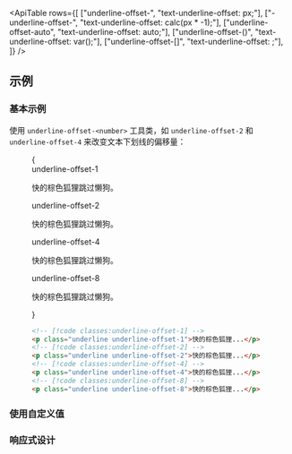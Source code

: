 

<ApiTable
  rows={[
    ["underline-offset-<number>", "text-underline-offset: <number>px;"],
    ["-underline-offset-<number>", "text-underline-offset: calc(<number>px * -1);"],
    ["underline-offset-auto", "text-underline-offset: auto;"],
    ["underline-offset-(<custom-property>)", "text-underline-offset: var(<custom-property>);"],
    ["underline-offset-[<value>]", "text-underline-offset: <value>;"],
  ]}
/>

## 示例

### 基本示例

使用 `underline-offset-<number>` 工具类，如 `underline-offset-2` 和 `underline-offset-4` 来改变文本下划线的偏移量：

<Figure>

<Example>
  {
    <div className="flex flex-col gap-8 text-gray-900 dark:text-gray-200">
      <div>
        <div className="mb-3 font-mono text-xs font-medium text-gray-500 dark:text-gray-400">underline-offset-1</div>
        <p className="text-lg font-medium underline underline-offset-1">快的棕色狐狸跳过懒狗。</p>
      </div>
      <div>
        <div className="mb-3 font-mono text-xs font-medium text-gray-500 dark:text-gray-400">underline-offset-2</div>
        <p className="text-lg font-medium underline underline-offset-2">快的棕色狐狸跳过懒狗。</p>
      </div>
      <div>
        <div className="mb-3 font-mono text-xs font-medium text-gray-500 dark:text-gray-400">underline-offset-4</div>
        <p className="text-lg font-medium underline underline-offset-4">快的棕色狐狸跳过懒狗。</p>
      </div>
      <div>
        <div className="mb-3 font-mono text-xs font-medium text-gray-500 dark:text-gray-400">underline-offset-8</div>
        <p className="text-lg font-medium underline underline-offset-8">快的棕色狐狸跳过懒狗。</p>
      </div>
    </div>
  }
</Example>

```html
<!-- [!code classes:underline-offset-1] -->
<p class="underline underline-offset-1">快的棕色狐狸...</p>
<!-- [!code classes:underline-offset-2] -->
<p class="underline underline-offset-2">快的棕色狐狸...</p>
<!-- [!code classes:underline-offset-4] -->
<p class="underline underline-offset-4">快的棕色狐狸...</p>
<!-- [!code classes:underline-offset-8] -->
<p class="underline underline-offset-8">快的棕色狐狸...</p>
```

</Figure>

### 使用自定义值

<UsingACustomValue element="p" utility="underline-offset" name="文本下划线偏移量" value="3px" />

### 响应式设计

<ResponsiveDesign
  element="p"
  property="text-underline-offset"
  defaultClass="underline"
  featuredClass="underline-offset-4"
/>